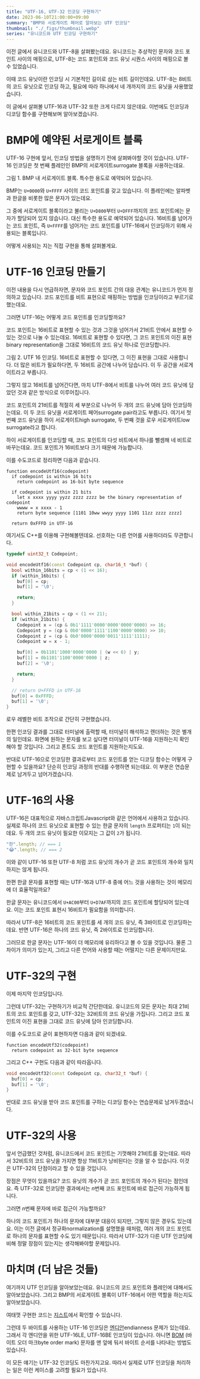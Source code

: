 ```yaml
---
title: "UTF-16, UTF-32 인코딩 구현하기"
date: 2023-06-10T21:00:00+09:00
summary: "BMP와 서로게이트 페어로 알아보는 UTF 인코딩"
thumbnail: "./_figs/thumbnail.webp"
series: "유니코드와 UTF 인코딩 구현하기"
---
```




<PostLink href="/2023/06/09/01">이전 글</PostLink>에서 유니코드와 UTF-8을 살펴봤는데요.
유니코드는 추상적인 문자와 코드 포인트 사이의 매핑으로, UTF-8는 코드 포인트와 코드 유닛 시퀀스 사이의 매핑으로 볼 수 있었습니다.

이때 코드 유닛이란 인코딩 시 기본적인 길이로 삼는 비트 길이인데요.
UTF-8는 8비트의 코드 유닛으로 인코딩 하고, 필요에 따라 하나에서 네 개까지의 코드 유닛을 사용했었습니다.

이 글에서 살펴볼 UTF-16과 UTF-32 또한 크게 다르지 않은데요.
이번에도 인코딩과 디코딩 함수를 구현해보며 알아보겠습니다.


# BMP에 예약된 서로게이트 블록

UTF-16 구현에 앞서, 인코딩 방법을 설명하기 전에 살펴봐야할 것이 있습니다.
UTF-16 인코딩은 첫 번째 플레인인 BMP의 서로게이트<AltLang>surrogate</AltLang> 블록을 사용하는데요.

<FigureV2 src={fig1} alt="Surrogate block in BMP">
  <FigureCaption slot="caption">그림 1. BMP 내 서로게이트 블록. 특수한 용도로 예약되어 있습니다.</FigureCaption>
</FigureV2>

BMP는 `U+0000`와 `U+FFFF` 사이의 코드 포인트를 갖고 있습니다.
이 플레인에는 알파벳과 한글을 비롯한 많은 문자가 있는데요.

그 중에 서로게이트 블록이라고 불리는 `U+D800`부터 `U+DFFF`까지의 코드 포인트에는 문자가 할당되어 있지 않습니다.
대신 특수한 용도로 예약되어 있습니다.
16비트를 넘어가는 코드 포인트, 즉 `U+FFFF`를 넘어가는 코드 포인트를 UTF-16에서 인코딩하기 위해 사용되는 블록입니다.

어떻게 사용되는 지는 직접 구현을 통해 살펴볼게요.


# UTF-16 인코딩 만들기

이전 내용을 다시 언급하자면, 문자와 코드 포인트 간의 대응 관계는 유니코드가 먼저 정의하고 있습니다.
코드 포인트를 비트 표현으로 매핑하는 방법을 인코딩이라고 부르기로 했는데요.

그러면 UTF-16는 어떻게 코드 포인트를 인코딩할까요?

코드 포인트는 16비트로 표현할 수 있는 것과 그것을 넘어가서 21비트 안에서 표현할 수 있는 것으로 나눌 수 있는데요.
16비트로 표현할 수 있다면, 그 코드 포인트의 이진 표현<AltLang>binary representation</AltLang>을 그대로 16비트의 코드 유닛 하나로 인코딩합니다.

<FigureV2 src={fig2} alt="utf-16 encoding">
  <FigureCaption slot="caption">그림 2. UTF 16 인코딩. 16비트로 표현할 수 있다면, 그 이진 표현을 그대로 사용합니다. 더 많은 비트가 필요하다면, 두 16비트 공간에 나누어 담습니다. 이 두 공간을 서로게이트라고 부릅니다.</FigureCaption>
</FigureV2>

그렇지 않고 16비트를 넘어간다면, 마치 UTF-8에서 비트를 나누어 여러 코드 유닛에 담았던 것과 같은 방식으로 이루어집니다.

코드 포인트의 21비트를 적절히 세 부분으로 나누어 두 개의 코드 유닛에 담아 인코딩하는데요.
이 두 코드 유닛을 서로게이트 페어<AltLang>surrogate pair</AltLang>라고도 부릅니다.
여기서 첫 번째 코드 유닛을 하이 서로게이트<AltLang>high surrogate</AltLang>, 두 번째 것을 로우 서로게이트<AltLang>low surrogate</AltLang>라고 합니다.

하이 서로게이트를 인코딩할 때, 코드 포인트의 다섯 비트에서 하나를 뺄셈해 네 비트로 바꾸는데요.
코드 포인트가 16비트보다 크기 때문에 가능합니다.

이를 수도코드로 정리하면 다음과 같습니다.

```
function encodeUtf16(codepoint)
  if codepoint is within 16 bits
    return codepoint as 16-bit byte sequence

  if codepoint is within 21 bits
    let x xxxx yyyy yyzz zzzz zzzz be the binary representation of codepoint
    wwww = x xxxx - 1
    return byte sequence [1101 10ww wwyy yyyy 1101 11zz zzzz zzzz]

  return 0xFFFD in UTF-16
```

여기서도 C++를 이용해 구현해볼텐데요.
선호하는 다른 언어를 사용하더라도 무관합니다.

```cpp
typedef uint32_t Codepoint;

void encodeUtf16(const Codepoint cp, char16_t *buf) {
  bool within_16bits = cp < (1 << 16);
  if (within_16bits) {
    buf[0] = cp;
    buf[1] = '\0';

    return;
  }

  bool within_21bits = cp < (1 << 21);
  if (within_21bits) {
    Codepoint x = (cp & 0b1'1111'0000'0000'0000'0000) >> 16;
    Codepoint y = (cp & 0b0'0000'1111'1100'0000'0000) >> 10;
    Codepoint z = (cp & 0b0'0000'0000'0011'1111'1111);
    Codepoint w = x - 1;

    buf[0] = 0b1101'1000'0000'0000 | (w << 6) | y;
    buf[1] = 0b1101'1100'0000'0000 | z;
    buf[2] = '\0';

    return;
  }

  // return U+FFFD in UTF-16
  buf[0] = 0xFFFD;
  buf[1] = '\0';
}
```

로우 레벨한 비트 조작으로 간단히 구현했습니다.

한편 인코딩 결과를 그대로 터미널에 출력할 때, 터미널이 해석하고 렌더하는 것은 별개의 일인데요.
화면에 원하는 문자를 보고 싶다면 터미널이 UTF-16을 지원하는지 확인해야 할 것입니다.
그리고 폰트도 코드 포인트를 지원하는지도요.

반대로 UTF-16으로 인코딩한 결과로부터 코드 포인트를 얻는 디코딩 함수는 어떻게 구현할 수 있을까요?
단순히 인코딩 과정의 반대를 수행하면 되는데요.
이 부분은 연습문제로 남겨두고 넘어가겠습니다.


# UTF-16의 사용

UTF-16은 대표적으로 자바스크립트<AltLang>Javascript</AltLang>와 같은 언어에서 사용하고 있습니다.
실제로 하나의 코드 유닛으로 표현할 수 있는 한글 문자의 `length` 프로퍼티는 `1`이 되는데요.
두 개의 코드 유닛이 필요한 이모지는 그 값이 `2`가 됩니다.
```javascript
"한".length; // === 1
"😂".length; // === 2
```
이와 같이 UTF-16 또한 UTF-8 처럼 코드 유닛의 개수가 곧 코드 포인트의 개수와 일치하지는 않게 됩니다.

한편 한글 문자를 표현할 때는 UTF-16과 UTF-8 중에 어느 것을 사용하는 것이 메모리에 더 효율적일까요?

한글 문자는 유니코드에서 `U+AC00`부터 `U+D7AF`까지의 코드 포인트에 할당되어 있는데요.
이는 코드 포인트 표현시 16비트가 필요함을 의미합니다.

따라서 UTF-8은 16비트의 코드 포인트를 세 개의 코드 유닛, 즉 3바이트로 인코딩하는데요.
반면 UTF-16은 하나의 코드 유닛, 즉 2바이트로 인코딩합니다.

그러므로 한글 문자는 UTF-16이 더 메모리에 유리하다고 볼 수 있을 것입니다.
물론 그 차이가 의미가 있는지, 그리고 다른 언어와 사용할 때는 어떨지는 다른 문제이지만요.


# UTF-32의 구현

이제 마지막 인코딩입니다.

그런데 UTF-32는 구현하기가 비교적 간단한데요.
유니코드의 모든 문자는 최대 21비트의 코드 포인트를 갖고, UTF-32는 32비트의 코드 유닛을 가집니다.
그리고 코드 포인트의 이진 표현을 그대로 코드 유닛에 담아 인코딩합니다.

이를 수도코드로 굳이 표현하자면 다음과 같이 되겠네요.

```
function encodeUtf32(codepoint)
  return codepoint as 32-bit byte sequence
```

그리고 C++ 구현도 다음과 같이 따라옵니다.

```cpp
void encodeUtf32(const Codepoint cp, char32_t *buf) {
  buf[0] = cp;
  buf[1] = '\0';
}
```

반대로 코드 유닛을 받아 코드 포인트를 구하는 디코딩 함수는 연습문제로 남겨두겠습니다.


# UTF-32의 사용

앞서 언급했던 것처럼, 유니코드에서 코드 포인트는 기껏해야 21비트를 갖는데요.
따라서 32비트의 코드 유닛을 가지면 항상 11비트가 낭비된다는 것을 알 수 있습니다.
이것은 UTF-32의 단점이라고 할 수 있을 것입니다.

장점은 무엇이 있을까요?
코드 유닛의 개수가 곧 코드 포인트의 개수가 된다는 점인데요.
즉 UTF-32로 인코딩한 결과에서는 $n$번째 코드 포인트에 바로 접근이 가능하게 됩니다.

그러면 $n$번째 문자에 바로 접근이 가능할까요?

하나의 코드 포인트가 하나의 문자에 대부분 대응이 되지만, 그렇지 않은 경우도 있는데요.
이는 <PostLink href="/2023/06/09/01">이전 글</PostLink>에서 정규화<AltLang>normalization</AltLang>를 설명했을 때처럼, 여러 개의 코드 포인트로 하나의 문자를 표현할 수도 있기 때문입니다.
따라서 UTF-32가 다른 UTF 인코딩에 비해 정말 장점이 있는지는 생각해봐야할 문제입니다.


# 마치며 (더 남은 것들)

여기까지 UTF 인코딩을 알아보았는데요.
유니코드의 코드 포인트와 플레인에 대해서도 알아보았습니다.
그리고 BMP의 서로게이트 블록이 UTF-16에서 어떤 역할을 하는지도 알아보았습니다.

여태껏 구현한 코드는 [지스트][gist]에서 확인할 수 있습니다.

[gist]: https://gist.github.com/wcho21/5bb039c1312cfe2aa0dc3c913d8dee75

그런데 두 바이트를 사용하는 UTF-16 인코딩은 [엔디안][wp-endian]<AltLang>endianness</AltLang> 문제가 있는데요.
그래서 각 엔디안을 위한 UTF-16LE, UTF-16BE 인코딩이 있습니다.
아니면 [BOM][wp-bom] (바이트 오더 마크<AltLang>byte order mark</AltLang>) 문자를 맨 앞에 둬서 바이트 순서를 나타내는 방법도 있습니다.

이 모든 얘기는 UTF-32 인코딩도 마찬가지고요.
따라서 실제로 UTF 인코딩을 처리하는 일은 이런 케이스를 고려할 필요가 있습니다.

[wp-bom]: https://ko.wikipedia.org/wiki/%EB%B0%94%EC%9D%B4%ED%8A%B8_%EC%88%9C%EC%84%9C_%ED%91%9C%EC%8B%9D

[wp-endian]: https://ko.wikipedia.org/wiki/%EC%97%94%EB%94%94%EC%96%B8
